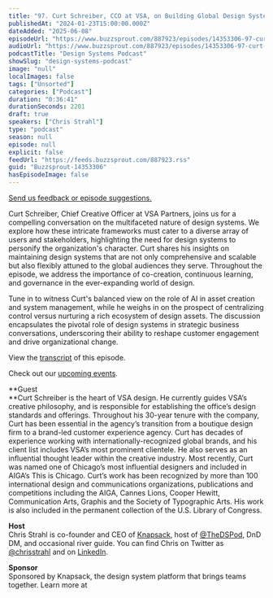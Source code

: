 ```yaml
---
title: "97. Curt Schreiber, CCO at VSA, on Building Global Design Systems for Scale"
publishedAt: "2024-01-23T15:00:00.000Z"
dateAdded: "2025-06-08"
episodeUrl: "https://www.buzzsprout.com/887923/episodes/14353306-97-curt-schreiber-cco-at-vsa-on-building-global-design-systems-for-scale.mp3"
audioUrl: "https://www.buzzsprout.com/887923/episodes/14353306-97-curt-schreiber-cco-at-vsa-on-building-global-design-systems-for-scale.mp3"
podcastTitle: "Design Systems Podcast"
showSlug: "design-systems-podcast"
image: "null"
localImages: false
tags: ["Unsorted"]
categories: ["Podcast"]
duration: "0:36:41"
durationSeconds: 2201
draft: true
speakers: ["Chris Strahl"]
type: "podcast"
season: null
episode: null
explicit: false
feedUrl: "https://feeds.buzzsprout.com/887923.rss"
guid: "Buzzsprout-14353306"
hasEpisodeImage: false
---
```

[Send us feedback or episode suggestions.](https://www.buzzsprout.com/twilio/text_messages/887923/open_sms)

Curt Schreiber, Chief Creative Officer at VSA Partners, joins us for a compelling conversation on the multifaceted nature of design systems. We explore how these intricate frameworks must cater to a diverse array of users and stakeholders, highlighting the need for design systems to personify the organization's character. Curt shares his insights on maintaining design systems that are not only comprehensive and scalable but also flexibly attuned to the global audiences they serve. Throughout the episode, we address the importance of co-creation, continuous learning, and governance in the ever-expanding world of design.

Tune in to witness Curt's balanced view on the role of AI in asset creation and system management, while he weighs in on the prospect of centralizing control versus nurturing a rich ecosystem of design assets. The discussion encapsulates the pivotal role of design systems in strategic business conversations, underscoring their ability to reshape customer engagement and drive organizational change.

View the [transcript](https://docs.google.com/document/d/1d7He5S6-vLdkI4Z_M4zuM4n8O1RW1-dgS1AkQz5YwqQ/edit?usp=sharing) of this episode.

Check out our [upcoming events](https://www.knapsack.cloud/events).  

**Guest  
**Curt Schreiber is the heart of VSA design. He currently guides VSA’s creative philosophy, and is responsible for establishing the office’s design standards and offerings. Throughout his 30-year tenure with the company, Curt has been essential in the agency’s transition from a boutique design firm to a brand-led customer experience agency. Curt has decades of experience working with internationally-recognized global brands, and his client list includes VSA’s most prominent clientele. He also serves as an influential thought leader within the creative industry. Most recently, Curt was named one of Chicago’s most influential designers and included in AIGA’s This is Chicago. Curt’s work has been recognized by more than 100 international design and communications organizations, publications and competitions including the AIGA, Cannes Lions, Cooper Hewitt, Communication Arts, Graphis and the Society of Typographic Arts. His work is also included in the permanent collection of the U.S. Library of Congress.  
  
**Host**  
Chris Strahl is co-founder and CEO of [Knapsack](https://www.knapsack.cloud/), host of [@TheDSPod](https://twitter.com/thedspod), DnD DM, and occasional river guide. You can find Chris on Twitter as [@chrisstrahl](https://twitter.com/chrisstrahl) and on [LinkedIn](https://www.linkedin.com/in/chrisstrahl/).  
  
**Sponsor**  
Sponsored by Knapsack, the design system platform that brings teams together. Learn more at
